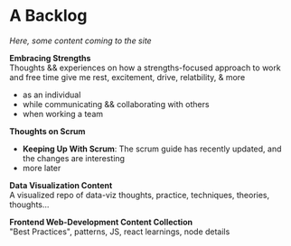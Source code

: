 # A Backlog

_Here, some content coming to the site_

**Embracing Strengths**  
Thoughts && experiences on how a strengths-focused approach to work and free time give me rest, excitement, drive, relatbility, & more

- as an individual
- while communicating && collaborating with others
- when working a team

**Thoughts on Scrum**

- **Keeping Up With Scrum**: The scrum guide has recently updated, and the changes are interesting
- more later

**Data Visualization Content**  
A visualized repo of data-viz thoughts, practice, techniques, theories, thoughts...

**Frontend Web-Development Content Collection**  
"Best Practices", patterns, JS, react learnings, node details
